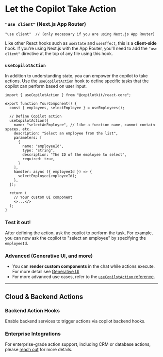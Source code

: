 

# Let the Copilot Take Action

<Steps>

###  `"use client"` (Next.js App Router)
```tsx filename="YourComponent.tsx"
"use client"  // (only necessary if you are using Next.js App Router)
```

Like other React hooks such as `useState` and `useEffect`, this is a **client-side** hook.
If you're using Next.js with the App Router, you'll need to add the `"use client"` directive at the top of any file using this hook.


### `useCopilotAction`

In addition to understanding state, you can empower the copilot to take actions. Use the `useCopilotAction` hook to define specific tasks that the copilot can perform based on user input.

```tsx filename="YourComponent.tsx" showLineNumbers {7-21}
import { useCopilotAction } from "@copilotkit/react-core";

export function YourComponent() {
  const { employees, selectEmployee } = useEmployees();

  // Define Copilot action
  useCopilotAction({
    name: "selectAnEmployee", // like a function name, cannot contain spaces, etc.
    description: "Select an employee from the list",
    parameters: [
      {
        name: "employeeId",
        type: "string",
        description: "The ID of the employee to select",
        required: true,
      }
    ],
    handler: async ({ employeeId }) => {
      selectEmployee(employeeId);
    },
  });

  return (
    // Your custom UI component
    <>...</>
  );
}
```

### Test it out!
After defining the action, ask the copilot to perform the task. For example, you can now ask the copilot to "select an employee" by specifying the `employeeId`.

</Steps>

### Advanced (Generative UI, and more)

- You can **render custom components** in the chat while actions execute. For more detail see [Generative UI](/generative-ui)
- For more advanced use cases, refer to the [`useCopilotAction` reference](/reference/hooks/useCopilotAction).

---
## Cloud & Backend Actions

### Backend Action Hooks
Enable backend services to trigger actions via copilot backend hooks.

### Enterprise Integrations

For enterprise-grade action support, including CRM or database actions, please [reach out]() for more details.
